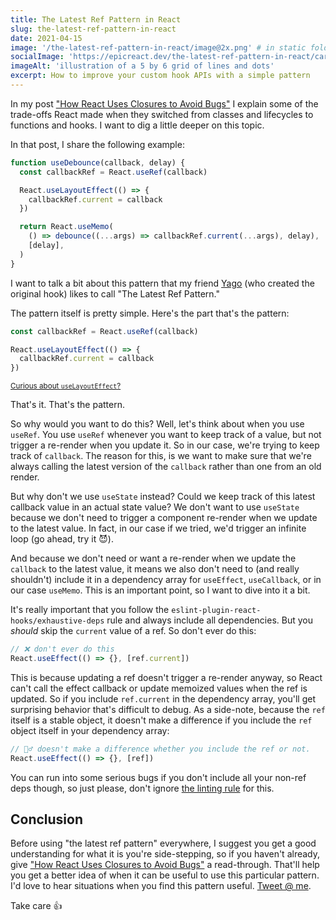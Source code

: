 ```yaml
---
title: The Latest Ref Pattern in React
slug: the-latest-ref-pattern-in-react
date: 2021-04-15
image: '/the-latest-ref-pattern-in-react/image@2x.png' # in static folder
socialImage: 'https://epicreact.dev/the-latest-ref-pattern-in-react/card@2x.png'
imageAlt: 'illustration of a 5 by 6 grid of lines and dots'
excerpt: How to improve your custom hook APIs with a simple pattern
---
```


In my post
["How React Uses Closures to Avoid Bugs"](https://epicreact.dev/how-react-uses-closures-to-avoid-bugs)
I explain some of the trade-offs React made when they switched from classes and
lifecycles to functions and hooks. I want to dig a little deeper on this topic.

In that post, I share the following example:

```javascript
function useDebounce(callback, delay) {
  const callbackRef = React.useRef(callback)

  React.useLayoutEffect(() => {
    callbackRef.current = callback
  })

  return React.useMemo(
    () => debounce((...args) => callbackRef.current(...args), delay),
    [delay],
  )
}
```

I want to talk a bit about this pattern that my friend
[Yago](https://twitter.com/yagopereiraaz) (who created the original hook) likes
to call "The Latest Ref Pattern."

The pattern itself is pretty simple. Here's the part that's the pattern:

```javascript
const callbackRef = React.useRef(callback)

React.useLayoutEffect(() => {
  callbackRef.current = callback
})
```

<small>
  <a href="https://kcd.im/uselayouteffect">
    Curious about <code>useLayoutEffect</code>?
  </a>
</small>

That's it. That's the pattern.

So why would you want to do this? Well, let's think about when you use `useRef`.
You use `useRef` whenever you want to keep track of a value, but not trigger a
re-render when you update it. So in our case, we're trying to keep track of
`callback`. The reason for this, is we want to make sure that we're always
calling the latest version of the `callback` rather than one from an old render.

But why don't we use `useState` instead? Could we keep track of this latest
callback value in an actual state value? We don't want to use `useState` because
we don't need to trigger a component re-render when we update to the latest
value. In fact, in our case if we tried, we'd trigger an infinite loop (go
ahead, try it 😈).

And because we don't need or want a re-render when we update the `callback` to
the latest value, it means we also don't need to (and really shouldn't) include
it in a dependency array for `useEffect`, `useCallback`, or in our case
`useMemo`. This is an important point, so I want to dive into it a bit.

It's really important that you follow the
`eslint-plugin-react-hooks/exhaustive-deps` rule and always include all
dependencies. But you _should_ skip the `current` value of a ref. So don't ever
do this:

```javascript
// ❌ don't ever do this
React.useEffect(() => {}, [ref.current])
```

This is because updating a ref doesn't trigger a re-render anyway, so React
can't call the effect callback or update memoized values when the ref is
updated. So if you include `ref.current` in the dependency array, you'll get
surprising behavior that's difficult to debug. As a side-note, because the `ref`
itself is a stable object, it doesn't make a difference if you include the `ref`
object itself in your dependency array:

```javascript
// 🤷‍♂️ doesn't make a difference whether you include the ref or not.
React.useEffect(() => {}, [ref])
```

You can run into some serious bugs if you don't include all your non-ref deps
though, so just please, don't ignore
[the linting rule](https://www.npmjs.com/package/eslint-plugin-react-hooks) for
this.

## Conclusion

Before using "the latest ref pattern" everywhere, I suggest you get a good
understanding for what it is you're side-stepping, so if you haven't already,
give
["How React Uses Closures to Avoid Bugs"](https://epicreact.dev/how-react-uses-closures-to-avoid-bugs)
a read-through. That'll help you get a better idea of when it can be useful to
use this particular pattern. I'd love to hear situations when you find this
pattern useful.
[Tweet @ me](https://twitter.com/intent/tweet?text=Hey%20@kentcdodds,%20I%20read%20https://epicreact.dev/the-latest-ref-pattern-in-react.%20Here%27s%20how%20I%20use%20the%20latest%20ref%20pattern.).

Take care 👍
